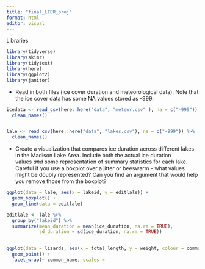 ```yaml
---
title: "final_LTER_proj"
format: html
editor: visual
---
```


Libraries

```r
library(tidyverse)
library(skimr)
library(tidytext)
library(here)
library(ggplot2)
library(janitor)


```

-   Read in both files (ice cover duration and meteorological data). Note that the ice cover data has some NA values stored as -999.

```r
icedata <- read_csv(here::here("data", "meteor.csv" ), na = c("-999")) %>%
  clean_names()


lale <- read_csv(here::here("data", "lakes.csv"), na = c("-999")) %>%
  clean_names()
```

-   Create a visualization that compares ice duration across different lakes in the Madison Lake Area. Include both the actual ice duration values *and* some representation of summary statistics for each lake. Careful if you use a boxplot over a jitter or beeswarm - what values might be doubly represented? Can you find an argument that would help you remove those from the boxplot?

```r
ggplot(data = lale, aes(x = lakeid, y = editlale)) +
  geom_boxplot() +
  geom_line(data = editlale)

```

```r
editlale <- lale %>%
  group_by("lakeid") %>%
  summarize(mean_duration = mean(ice_duration, na.rm = TRUE),
            sd_duration = sd(ice_duration, na.rm = TRUE))
  
```

```r
ggplot(data = lizards, aes(x = total_length, y = weight, colour = common_name)) +
  geom_point() +
  facet_wrap(~ common_name, scales =
               
    
               
```
